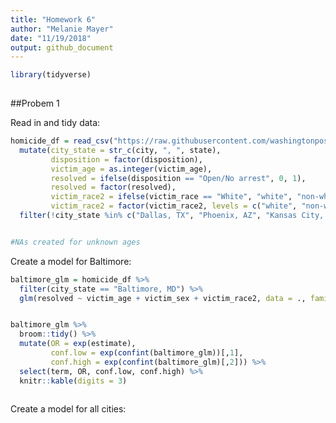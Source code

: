 ```yaml
---
title: "Homework 6"
author: "Melanie Mayer"
date: "11/19/2018"
output: github_document
---
```


```r
library(tidyverse)
  
```

##Probem 1

Read in and tidy data:

```r
homicide_df = read_csv("https://raw.githubusercontent.com/washingtonpost/data-homicides/master/homicide-data.csv") %>%
  mutate(city_state = str_c(city, ", ", state),
         disposition = factor(disposition),
         victim_age = as.integer(victim_age),
         resolved = ifelse(disposition == "Open/No arrest", 0, 1),
         resolved = factor(resolved),
         victim_race2 = ifelse(victim_race == "White", "white", "non-white"),
         victim_race2 = factor(victim_race2, levels = c("white", "non-white"))) %>%
  filter(!city_state %in% c("Dallas, TX", "Phoenix, AZ", "Kansas City, MO", "Tulsa, AL"))


#NAs created for unknown ages
```

Create a model for Baltimore:

```r

baltimore_glm = homicide_df %>%
  filter(city_state == "Baltimore, MD") %>%
  glm(resolved ~ victim_age + victim_sex + victim_race2, data = ., family = binomial())


baltimore_glm %>%
  broom::tidy() %>% 
  mutate(OR = exp(estimate),
         conf.low = exp(confint(baltimore_glm))[,1],
         conf.high = exp(confint(baltimore_glm)[,2])) %>%
  select(term, OR, conf.low, conf.high) %>% 
  knitr::kable(digits = 3)
 

```

Create a model for all cities:

```r

```





